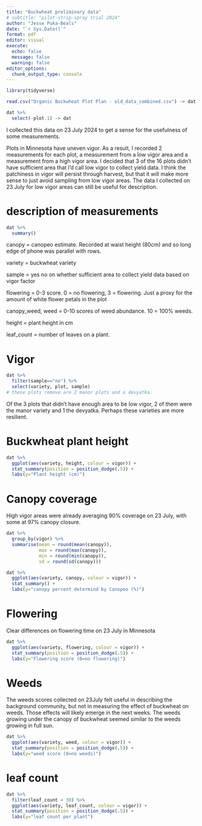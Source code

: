 ```yaml
---
title: "Buckwheat preliminary data"
# subtitle: "pilot-strip-spray trial 2024"
author: "Jesse Puka-Beals"
date: "`r Sys.Date()`"
format: pdf
editor: visual
execute:
  echo: false
  message: false
  warning: false
editor_options: 
  chunk_output_type: console
---
```


```r
library(tidyverse)

read.csv("Organic Buckwheat Plot Plan - old_data_combined.csv") -> dat

dat %>% 
  select(-plot.1) -> dat
```

I collected this data on 23 July 2024 to get a sense for the usefulness of some measurements. 

Plots in Minnesota have uneven vigor. As a result, I recorded 2 measurements for each plot, a measurement from a low vigor area and a measurement from a high vigor area. I decided that 3 of the 16 plots didn't have sufficient area that I'd call low vigor to collect yield data. I think the patchiness in vigor will persist through harvest, but that it will make more sense to just avoid sampling from low vigor areas. The data I collected on 23 July for low vigor areas can still be useful for description.  

# description of measurements 
```r
dat %>% 
  summary()
```

canopy = canopeo estimate. Recorded at waist height (80cm) and so long edge of phone was parallel with rows. 

variety = buckwheat variety

sample = yes no on whether sufficient area to collect yield data based on vigor factor

flowering = 0-3 score. 0 = no flowering, 3 = flowering. Just a proxy for the amount of white flower petals in the plot

canopy_weed, weed = 0-10 scores of weed abundance. 10 = 100% weeds. 

height = plant height in cm

leaf_count = number of leaves on a plant. 

# Vigor

```r
dat %>% 
  filter(sample=="no") %>% 
  select(variety, plot, sample)
# these plots remove are 2 manor plots and a devyatka. 
```
Of the 3 plots that didn't have enough area to be low vigor, 2 of them were the manor variety and 1 the devyatka. Perhaps these varieties are more resilient. 

# Buckwheat plant height

```r
dat %>% 
  ggplot(aes(variety, height, colour = vigor)) +
  stat_summary(position = position_dodge(.5)) +
  labs(y="Plant height (cm)")
```


# Canopy coverage
High vigor areas were already averaging 90% coverage on 23 July, with some at 97% canopy closure. 

```r
dat %>% 
  group_by(vigor) %>% 
  summarise(mean = round(mean(canopy)),
            max = round(max(canopy)),
            min = round(min(canopy)),
            sd = round(sd(canopy)))

dat %>% 
  ggplot(aes(variety, canopy, colour = vigor)) +
  stat_summary() +
  labs(y="canopy percent determind by Canopeo (%)")

```

# Flowering
Clear differences on flowering time on 23 July in Minnesota
```r

dat %>% 
  ggplot(aes(variety, flowering, colour = vigor)) +
  stat_summary(position = position_dodge(.5)) +
  labs(y="Flowering score (0=no flowering)")
```

# Weeds

The weeds scores collected on 23July felt useful in describing the background community, but not in measuring the effect of buckwheat on weeds. Those effects will likely emerge in the next weeks. The weeds growing under the canopy of buckwheat seemed similar to the weeds growing in full sun.  

```r
dat %>% 
  ggplot(aes(variety, weed, colour = vigor)) +
  stat_summary(position = position_dodge(.5)) +
  labs(y="weed score (0=no weeds)")
```

# leaf count

```r

dat %>% 
  filter(leaf_count < 30) %>% 
  ggplot(aes(variety, leaf_count, colour = vigor)) +
  stat_summary(position = position_dodge(.5)) +
  labs(y="leaf count per plant")
```




